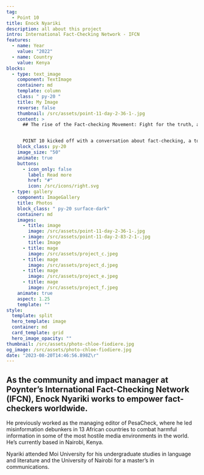 ```yaml
---
tag:
  - Point 10
title: Enock Nyariki
description: all about this project
intro: International Fact-Checking Network - IFCN
features:
  - name: Year
    value: "2022"
  - name: Country
    value: Kenya
blocks:
  - type: text_image
    component: TextImage
    container: md
    template: column
    class: " py-20 "
    title: My Image
    reverse: false
    thumbnail: /src/assets/point-11-day-2-36-1-.jpg
    content: >
      ## The rise of the Fact-checking Movement: Fight for the truth, accuracy, democratic values and media professionalism


      POINT 10 kicked off with a conversation about fact-checking, a topic close to most, if not all, of its participants and organizers and one that’s been at the core of the conference from the very beginning.
    block_class: py-20
    image_size: "50"
    animate: true
    buttons:
      - icon_only: false
        label: Read more
        href: "#"
        icon: /src/icons/right.svg
  - type: gallery
    component: ImageGallery
    title: Photos
    block_class: " py-20 surface-dark"
    container: md
    images:
      - title: image
        image: /src/assets/point-11-day-2-36-1-.jpg
      - image: /src/assets/point-11-day-2-83-2-1-.jpg
        title: Image
      - title: mage
        image: /src/assets/project_c.jpeg
      - title: mage
        image: /src/assets/project_d.jpeg
      - title: mage
        image: /src/assets/project_e.jpeg
      - title: mage
        image: /src/assets/project_f.jpeg
    animate: true
    aspect: 1.25
    template: ""
style:
  template: split
  hero_template: image
  container: md
  card_template: grid
  hero_image_opacity: ""
thumbnail: /src/assets/photo-chloe-fiodiere.jpg
og_image: /src/assets/photo-chloe-fiodiere.jpg
date: "2023-08-20T14:46:56.898Z\r"
---
```

## As the community and impact manager at Poynter’s International Fact-Checking Network (IFCN), Enock Nyariki works to empower fact-checkers worldwide.

He previously worked as the managing editor of PesaCheck, where he led misinformation debunkers in 13 African countries to combat harmful information in some of the most hostile media environments in the world. He’s currently based in Nairobi, Kenya.

Nyariki attended Moi University for his undergraduate studies in language and literature and the University of Nairobi for a master’s in communications.